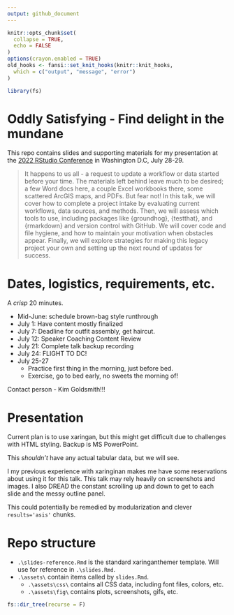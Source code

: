 ```yaml
---
output: github_document
---
```


<!-- README.md is generated from README.Rmd. Please edit that file -->

```r
knitr::opts_chunk$set(
  collapse = TRUE,
  echo = FALSE
)
options(crayon.enabled = TRUE)
old_hooks <- fansi::set_knit_hooks(knitr::knit_hooks,
  which = c("output", "message", "error")
)

library(fs)
```

# Oddly Satisfying - Find delight in the mundane  

<!-- badges: start -->
<!-- badges: end -->

This repo contains slides and supporting materials for my presentation at the [2022 RStudio Conference](https://www.rstudio.com/conference/) in Washington D.C, July 28-29.  

> It happens to us all - a request to update a workflow or data started before your time. The materials left behind leave much to be desired; a few Word docs here, a couple Excel workbooks there, some scattered ArcGIS maps, and PDFs. But fear not! In this talk, we will cover how to complete a project intake by evaluating current workflows, data sources, and methods. Then, we will assess which tools to use, including packages like {groundhog}, {testthat}, and {rmarkdown} and version control with GitHub. We will cover code and file hygiene, and how to maintain your motivation when obstacles appear. Finally, we will explore strategies for making this legacy project your own and setting up the next round of updates for success. 

# Dates, logistics, requirements, etc.      

A _crisp_ 20 minutes.   

- Mid-June: schedule brown-bag style runthrough
- July 1: Have content mostly finalized 
- July 7: Deadline for outfit assembly, get haircut.  
- July 12: Speaker Coaching Content Review  
- July 21: Complete talk backup recording
- July 24: FLIGHT TO DC!
- July 25-27
    - Practice first thing in the morning, just before bed. 
    - Exercise, go to bed early, no sweets the morning of!

Contact person - Kim Goldsmith!!!

# Presentation  

Current plan is to use xaringan, but this might get difficult due to challenges with HTML styling. Backup is MS PowerPoint.  

This *shouldn't* have any actual tabular data, but we will see. 

I my previous experience with xaringinan makes me have some reservations about using it for this talk. This talk may rely heavily on screenshots and images. I also DREAD the constant scrolling up and down to get to each slide and the messy outline panel. 

This could potentially be remedied by modularization and clever `results='asis'` chunks.  

# Repo structure  

- `.\slides-reference.Rmd` is the standard xaringanthemer template. Will use for reference in `.\slides.Rmd`.  
- `.\assets\` contain items called by `slides.Rmd`.
    - `.\assets\css\` contains all CSS data, including font files, colors, etc. 
    - `.\assets\fig\` contains plots, screenshots, gifs, etc.  


```r
fs::dir_tree(recurse = F)
```

